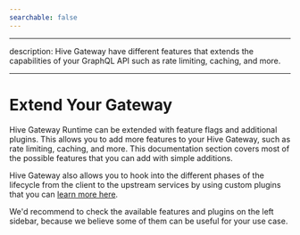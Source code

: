 ```yaml
---
searchable: false
---
```


---

description: Hive Gateway have different features that extends the capabilities of your GraphQL API
such as rate limiting, caching, and more.

---


# Extend Your Gateway

Hive Gateway Runtime can be extended with feature flags and additional plugins. This allows you to
add more features to your Hive Gateway, such as rate limiting, caching, and more. This documentation
section covers most of the possible features that you can add with simple additions.

Hive Gateway also allows you to hook into the different phases of the lifecycle from the client to
the upstream services by using custom plugins that you can
[learn more here](/docs/gateway/other-features/custom-plugins).

<Callout>
  We'd recommend to check the available features and plugins on the left sidebar, because we believe
  some of them can be useful for your use case.
</Callout>
